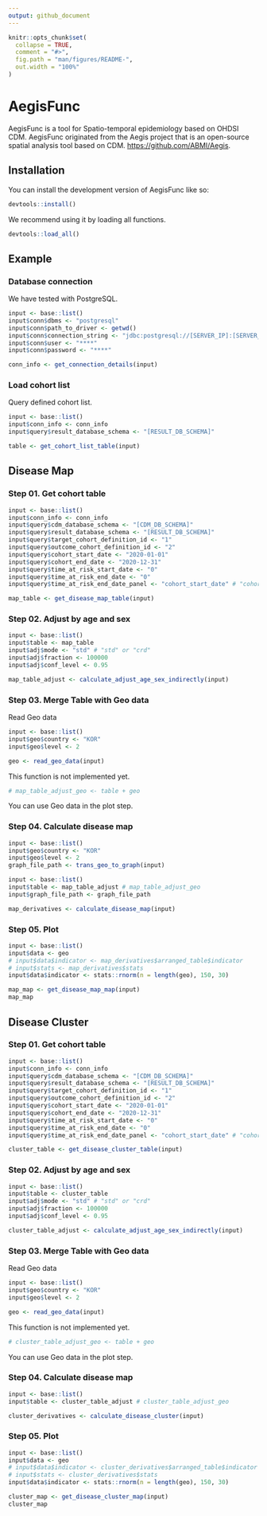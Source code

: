 ```yaml
---
output: github_document
---
```


<!-- README.md is generated from README.Rmd. Please edit that file -->

```r
knitr::opts_chunk$set(
  collapse = TRUE,
  comment = "#>",
  fig.path = "man/figures/README-",
  out.width = "100%"
)
```

# AegisFunc

<!-- badges: start -->
<!-- badges: end -->

AegisFunc is a tool for Spatio-temporal epidemiology based on OHDSI CDM.
AegisFunc originated from the Aegis project that is an open-source spatial analysis tool based on CDM.
<https://github.com/ABMI/Aegis>.

## Installation

You can install the development version of AegisFunc like so:

``` r
devtools::install()
```

We recommend using it by loading all functions.

``` r
devtools::load_all()
```

## Example

### Database connection

We have tested with PostgreSQL.

```r 
input <- base::list()
input$conn$dbms <- "postgresql"
input$conn$path_to_driver <- getwd()
input$conn$connection_string <- "jdbc:postgresql://[SERVER_IP]:[SERVER_PORT]/[CDM_DB_NAME]"
input$conn$user <- "****"
input$conn$password <- "****"

conn_info <- get_connection_details(input)
```


### Load cohort list

Query defined cohort list.

```r
input <- base::list()
input$conn_info <- conn_info
input$query$result_database_schema <- "[RESULT_DB_SCHEMA]"

table <- get_cohort_list_table(input)
```


## Disease Map

### Step 01. Get cohort table

```r
input <- base::list()
input$conn_info <- conn_info
input$query$cdm_database_schema <- "[CDM_DB_SCHEMA]"
input$query$result_database_schema <- "[RESULT_DB_SCHEMA]"
input$query$target_cohort_definition_id <- "1"
input$query$outcome_cohort_definition_id <- "2"
input$query$cohort_start_date <- "2020-01-01"
input$query$cohort_end_date <- "2020-12-31"
input$query$time_at_risk_start_date <- "0"
input$query$time_at_risk_end_date <- "0"
input$query$time_at_risk_end_date_panel <- "cohort_start_date" # "cohort_start_date" or "cohort_end_date"

map_table <- get_disease_map_table(input)
```



### Step 02. Adjust by age and sex

```r
input <- base::list()
input$table <- map_table
input$adj$mode <- "std" # "std" or "crd"
input$adj$fraction <- 100000
input$adj$conf_level <- 0.95

map_table_adjust <- calculate_adjust_age_sex_indirectly(input)
```



### Step 03. Merge Table with Geo data

Read Geo data

```r
input <- base::list()
input$geo$country <- "KOR"
input$geo$level <- 2

geo <- read_geo_data(input)
```

This function is not implemented yet.

```r
# map_table_adjust_geo <- table + geo
```

You can use Geo data in the plot step.



### Step 04. Calculate disease map

```r
input <- base::list()
input$geo$country <- "KOR"
input$geo$level <- 2
graph_file_path <- trans_geo_to_graph(input)

input <- base::list()
input$table <- map_table_adjust # map_table_adjust_geo
input$graph_file_path <- graph_file_path

map_derivatives <- calculate_disease_map(input)
```



### Step 05. Plot

```r
input <- base::list()
input$data <- geo
# input$data$indicator <- map_derivatives$arranged_table$indicator
# input$stats <- map_derivatives$stats
input$data$indicator <- stats::rnorm(n = length(geo), 150, 30)

map_map <- get_disease_map_map(input)
map_map
```


## Disease Cluster

### Step 01. Get cohort table

```r
input <- base::list()
input$conn_info <- conn_info
input$query$cdm_database_schema <- "[CDM_DB_SCHEMA]"
input$query$result_database_schema <- "[RESULT_DB_SCHEMA]"
input$query$target_cohort_definition_id <- "1"
input$query$outcome_cohort_definition_id <- "2"
input$query$cohort_start_date <- "2020-01-01"
input$query$cohort_end_date <- "2020-12-31"
input$query$time_at_risk_start_date <- "0"
input$query$time_at_risk_end_date <- "0"
input$query$time_at_risk_end_date_panel <- "cohort_start_date" # "cohort_start_date" or "cohort_end_date"

cluster_table <- get_disease_cluster_table(input)
```



### Step 02. Adjust by age and sex

```r
input <- base::list()
input$table <- cluster_table
input$adj$mode <- "std" # "std" or "crd"
input$adj$fraction <- 100000
input$adj$conf_level <- 0.95

cluster_table_adjust <- calculate_adjust_age_sex_indirectly(input)
```



### Step 03. Merge Table with Geo data

Read Geo data

```r
input <- base::list()
input$geo$country <- "KOR"
input$geo$level <- 2

geo <- read_geo_data(input)
```

This function is not implemented yet.

```r
# cluster_table_adjust_geo <- table + geo
```

You can use Geo data in the plot step.



### Step 04. Calculate disease map

```r
input <- base::list()
input$table <- cluster_table_adjust # cluster_table_adjust_geo

cluster_derivatives <- calculate_disease_cluster(input)
```



### Step 05. Plot

```r
input <- base::list()
input$data <- geo
# input$data$indicator <- cluster_derivatives$arranged_table$indicator
# input$stats <- cluster_derivatives$stats
input$data$indicator <- stats::rnorm(n = length(geo), 150, 30)

cluster_map <- get_disease_cluster_map(input)
cluster_map
```


